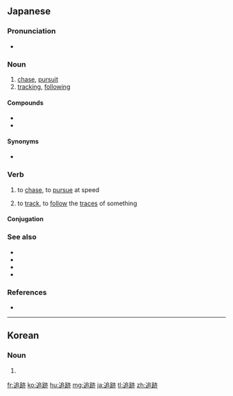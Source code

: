 ==Japanese==
{{ja-kanjitab|つい|せき|yomi=on}}

===Pronunciation===
* {{ja-pron|ついせき|y=o|acc=0|acc_ref=NHK}}

===Noun===
{{ja-noun|ついせき}}

# [[chase]], [[pursuit]]
# [[tracking]], [[following]]

====Compounds====
* {{ja-r|追跡者|ついせきしゃ|gloss=a [[tracker]]}}
* {{ja-r|追跡犬|ついせきけん|gloss=a [[tracker]] [[dog]]}}

====Synonyms====
* {{ja-r|捕捉|ほそく|gloss=[[tracking]], [[capturing]], [[arrest]]}}

===Verb===
{{ja-verb-suru|tr=trans|ついせき}}

# to [[chase]], to [[pursue]] at speed
#: {{ja-usex|犯人を'''追跡'''する|はんにん を '''ついせき''' する|to '''chase''' a criminal}}
# to [[track]], to [[follow]] the [[trace]]s of something
#: {{ja-usex|選挙戦での献金の流れを'''追跡'''する|せんきょせん で の けんきん の ながれ を '''ついせき''' する|to '''trace''' the flow of monetary contributions in an election campaign}}

====Conjugation====
{{ja-suru|ついせき}}

===See also===
* {{pedialite|Tracking}}
* {{ja-r|採餌|さいじ|gloss=[[foraging]]}}
* {{ja-r|狩猟|しゅりょう|gloss=[[hunting]]}}
* {{ja-r|魚釣り|さかなつり|gloss=[[fishing]]}}

===References===
<references/>
* {{R:Shogakukan}}
----
==Korean==
{{ko-hanjatab}}

===Noun===
{{ko-noun|hj|hangeul=추적}}

# {{hanja form of|추적|[[pursuit]], [[tracking]]}}

[[fr:追跡]]
[[ko:追跡]]
[[hu:追跡]]
[[mg:追跡]]
[[ja:追跡]]
[[tl:追跡]]
[[zh:追跡]]
